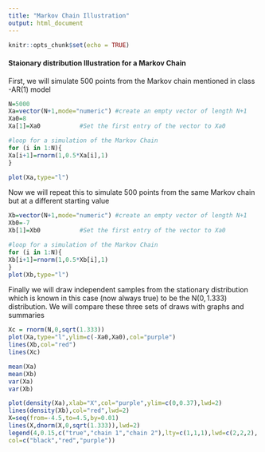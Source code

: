 ```yaml
---
title: "Markov Chain Illustration"
output: html_document
---
```


```r
knitr::opts_chunk$set(echo = TRUE)
```

#### Staionary distribution Illustration for a Markov Chain


First, we will simulate 500 points from the Markov chain mentioned in class -AR(1) model

```r
N=5000
Xa=vector(N+1,mode="numeric") #create an empty vector of length N+1
Xa0=8 				
Xa[1]=Xa0			#Set the first entry of the vector to Xa0 

#loop for a simulation of the Markov Chain
for (i in 1:N){
Xa[i+1]=rnorm(1,0.5*Xa[i],1)
}

plot(Xa,type="l")
```


Now we will repeat this to simulate 500 points from the same Markov chain but at a different starting value

```r
Xb=vector(N+1,mode="numeric") #create an empty vector of length N+1
Xb0=-7 				
Xb[1]=Xb0			#Set the first entry of the vector to Xa0 

#loop for a simulation of the Markov Chain
for (i in 1:N){
Xb[i+1]=rnorm(1,0.5*Xb[i],1)
}
plot(Xb,type="l")
```

Finally we will draw independent samples from the stationary distribution which is known in this case (now always true) to be the N$(0,1.333)$ distribution. We will compare these three sets of draws with graphs and summaries

```r
Xc = rnorm(N,0,sqrt(1.333)) 
plot(Xa,type="l",ylim=c(-Xa0,Xa0),col="purple")
lines(Xb,col="red")
lines(Xc)

mean(Xa)
mean(Xb)
var(Xa)
var(Xb)

plot(density(Xa),xlab="X",col="purple",ylim=c(0,0.37),lwd=2)
lines(density(Xb),col="red",lwd=2)
X=seq(from=-4.5,to=4.5,by=0.01)
lines(X,dnorm(X,0,sqrt(1.333)),lwd=2)
legend(4,0.15,c("true","chain 1","chain 2"),lty=c(1,1,1),lwd=c(2,2,2),
col=c("black","red","purple"))
```

